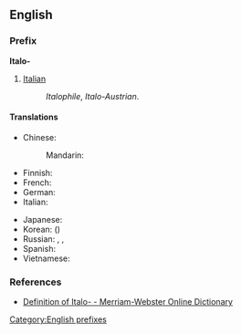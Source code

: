 {{also|italo-|italo|Italo}}
==English==

===Prefix===
'''Italo-'''

# [[Italian]]
#:''Italophile'', ''Italo-Austrian''.

====Translations====
{{trans-top|relating to Italy or Italian}}
* Chinese:
*: Mandarin: {{t|zh|意|tr=Yì-|alt=意-|sc=Hani}}
* Finnish: {{t|fi|italialainen}}
* French: {{t|fr|italo-}}
* German: {{t|de|Italienisch|alt=Italienisch-}}
* Italian: {{t|it|italo-}}
{{trans-mid}}
* Japanese: {{t|ja|伊|tr=い-, i-|alt=伊-|sc=Jpan}}
* Korean: {{t|ko|이|tr=i-|alt=이-|sc=Kore}} ({{t|ko|伊|alt=伊-|sc=Kore}})
* Russian: {{t|ru|итальянско-|tr=ital'jánsko-|sc=Cyrl}}, {{t|ru|итальяно-|tr=ital'jáno|sc=Cyrl}}, {{t|ru|итало-|tr=itálo-|sc=Cyrl}}
* Spanish: {{t|es|italo-}}
* Vietnamese: {{t|vi|Ý}}
{{trans-bottom}}

===References===
*[http://m-w.com/dictionary/italo Definition of Italo- - Merriam-Webster Online Dictionary]

[[Category:English prefixes]]